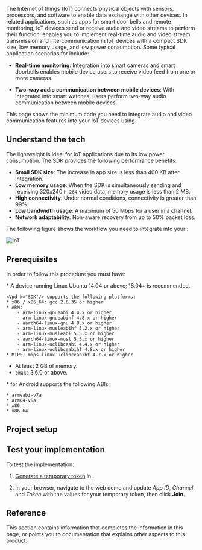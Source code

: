 
The Internet of things (IoT) connects physical objects with sensors, processors, and software to enable data exchange with other devices. In related applications, such as apps for smart door bells and remote monitoring, IoT devices send or receive audio and video streams to perform their function. <Vg k="COMPANY"/> <Vpd k="SDK" /> enables you to implement real-time audio and video stream transmission and intercommunication in IoT devices with a compact SDK size, low memory usage, and low power consumption. Some typical application scenarios for <Vpd k="SDK" /> include:

* **Real-time monitoring**:  Integration into smart cameras and smart doorbells enables mobile device users to receive video feed from one or more cameras.

* **Two-way audio communication between mobile devices**: With <Vpd k="SDK" /> integrated into smart watches, users perform two-way audio communication between mobile devices.

This page shows the minimum code you need to integrate audio and video communication features into your IoT devices using <Vpd k="SDK" />.

## Understand the tech

The lightweight <Vpd k="SDK" /> is ideal for IoT applications due to its low power consumption. The SDK provides the following performance benefits:

* **Small SDK size**: The increase in app size is less than 400 KB after integration.
* **Low memory usage**: When the SDK is simultaneously sending and receiving 320x240 `H.264` video data, memory usage is less than 2 MB.
* **High connectivity**: Under normal conditions, connectivity is greater than 99%.
* **Low bandwidth usage**: A maximum of 50 Mbps for a user in a channel.
* **Network adaptability**:	Non-aware recovery from up to 50% packet loss.

The following figure shows the workflow you need to integrate <Vpd k="SDK" /> into your <Vpl k="CLIENT" />:

![IoT](/images/iot/iot-get-started.svg)

## Prerequisites

In order to follow this procedure you must have:

<PlatformWrapper platform="linux-cpp">
* A device running Linux Ubuntu 14.04 or above; 18.04+ is recommended.
    
    <Vpd k="SDK"/> supports the following platforms:
    * x86 / x86_64: gcc 2.6.35 or higher
    * ARM:
        - arm-linux-gnueabi 4.4.x or higher
        - arm-linux-gnueabihf 4.8.x or higher
        - aarch64-linux-gnu 4.8.x or higher
        - arm-linux-musleabihf 5.2.x or higher
        - arm-linux-musleabi 5.5.x or higher
        - aarch64-linux-musl 5.5.x or higher
        - arm-linux-uclibceabi 4.4.x or higher
        - arm-linux-uclibceabihf 4.8.x or higher
    * MIPS: mips-linux-uclibceabihf 4.7.x or higher
* At least 2 GB of memory.
* `cmake` 3.6.0 or above.
</PlatformWrapper>

<Prerequites />

<PlatformWrapper platform="android">
* <Vpd k="SDK"/> for Android supports the following ABIs:

    * armeabi-v7a
    * arm64-v8a
    * x86
    * x86-64
</PlatformWrapper>

## Project setup

<ProjectSetup />

<ProjectImplement />

## Test your implementation

To test the <Vpd k="PRODUCT" /> implementation:

1. [Generate a temporary token](../reference/manage-agora-account#generate-a-temporary-token) in <Vg k="CONSOLE" />.

2. In your browser, navigate to the <Link target="_blank" to="{{Global.DEMO_BASIC_VIDEO_CALL_URL}}"><Vg k="COMPANY" /> web demo</Link> and update _App ID_, _Channel_, and _Token_ with the values for your temporary token, then click **Join**.

<ProjectTest />

## Reference

This section contains information that completes the information in this page, or points you to documentation that explains other aspects to this product.

<Reference />

